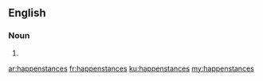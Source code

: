 ==English==

===Noun===
{{head|en|noun plural form}}

# {{plural of|happenstance|lang=en}}

[[ar:happenstances]]
[[fr:happenstances]]
[[ku:happenstances]]
[[my:happenstances]]